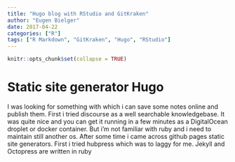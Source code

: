 ```yaml
---
title: "Hugo blog with RStudio and GitKraken"
author: "Eugen Bielger"
date: 2017-04-22
categories: ["R"]
tags: ["R Markdown", "GitKraken", "Hugo", "RStudio"]
---
```


```r
knitr::opts_chunk$set(collapse = TRUE)
```

# Static site generator Hugo

I was looking for something with which i can save some notes online and publish them. First i tried discourse as a well searchable knowledgebase. It was quite nice and you can get it running in a few minutes as a DigitalOcean droplet or docker container. But i'm not familiar with ruby and i need to maintain still another os. After some time i came across github pages static site generators. First i tried hubpress which was to laggy for me. Jekyll and Octopress are written in ruby 
